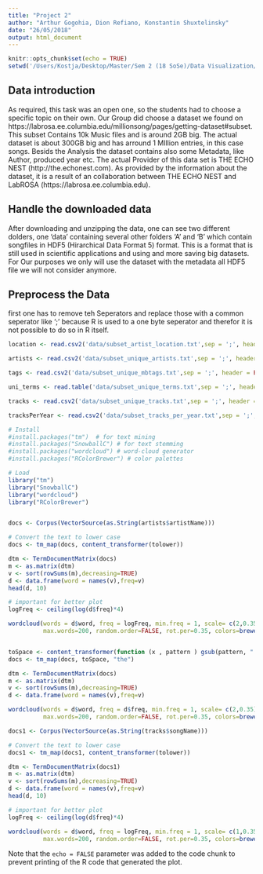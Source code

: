 ```yaml
---
title: "Project 2"
author: "Arthur Gogohia, Dion Refiano, Konstantin Shuxtelinsky"
date: "26/05/2018"
output: html_document
---
```


```r
knitr::opts_chunk$set(echo = TRUE)
setwd('/Users/Kostja/Desktop/Master/Sem 2 (18 SoSe)/Data Visualization/Tasks/DV_Project_2/data')
```

## Data introduction
As required, this task was an open one, so the students had to choose a specific topic on their own. Our Group did choose a dataset we found on https://labrosa.ee.columbia.edu/millionsong/pages/getting-dataset#subset. This subset Contains 10k Music files and is around 2GB big. The actual dataset is about 300GB big and has arround 1 MIllion entries, in this case songs. Besids the Analysis the dataset contains also some Metadata, like Author, produced year etc. The actual Provider of this data set is THE ECHO NEST (http://the.echonest.com). As provided by the information about the dataset, it is a result of an collaboration between THE ECHO NEST and LabROSA (https://labrosa.ee.columbia.edu). 

## Handle the downloaded data
After downloading and unzipping the data, one can see two different dolders, one 'data' containing several other folders 'A' and 'B' which contain songfiles in HDF5 (Hirarchical Data Format 5) format. This is a format that is still used in scientific applications and using and more saving big datasets. For Our purposes we only will use the dataset with the metadata all HDF5 file we will not consider anymore. 


## Preprocess the Data 

first one has to remove teh Seperators <SEP> and replace those with a common seperator like ';' because R is used to a one byte seperator and therefor it is not possible to do so in R itself.
```r
location <- read.csv2('data/subset_artist_location.txt',sep = ';', header = FALSE, col.names = c('artistId', 'lat','lon',  'trackID', 'artistName'))

artists <- read.csv2('data/subset_unique_artists.txt',sep = ';', header = FALSE, col.names = c('artistId', 'V2', 'trackID', 'artistName'))

tags <- read.csv2('data/subset_unique_mbtags.txt',sep = ';', header = FALSE, col.names = c('tags'))

uni_terms <- read.table('data/subset_unique_terms.txt',sep = ';', header = FALSE, col.names = c('terms Unique' ))

tracks <- read.csv2('data/subset_unique_tracks.txt',sep = ';', header = FALSE, col.names = c('trackID','V2', 'artistName','songName'))

tracksPerYear <- read.csv2('data/subset_tracks_per_year.txt',sep = ';', header = FALSE,  col.names = c('Year', 'trackID', 'artistName','songName'))

```

```r
# Install
#install.packages("tm")  # for text mining
#install.packages("SnowballC") # for text stemming
#install.packages("wordcloud") # word-cloud generator 
#install.packages("RColorBrewer") # color palettes

# Load
library("tm")
library("SnowballC")
library("wordcloud")
library("RColorBrewer")


docs <- Corpus(VectorSource(as.String(artists$artistName)))

# Convert the text to lower case
docs <- tm_map(docs, content_transformer(tolower))

dtm <- TermDocumentMatrix(docs)
m <- as.matrix(dtm)
v <- sort(rowSums(m),decreasing=TRUE)
d <- data.frame(word = names(v),freq=v)
head(d, 10)

# important for better plot 
logFreq <- ceiling(log(d$freq)*4)

wordcloud(words = d$word, freq = logFreq, min.freq = 1, scale= c(2,0.35),
          max.words=200, random.order=FALSE, rot.per=0.35, colors=brewer.pal(8, "Dark2"))


toSpace <- content_transformer(function (x , pattern ) gsub(pattern, " ", x))
docs <- tm_map(docs, toSpace, "the")

dtm <- TermDocumentMatrix(docs)
m <- as.matrix(dtm)
v <- sort(rowSums(m),decreasing=TRUE)
d <- data.frame(word = names(v),freq=v)

wordcloud(words = d$word, freq = d$freq, min.freq = 1, scale= c(2,0.35),
          max.words=200, random.order=FALSE, rot.per=0.35, colors=brewer.pal(8, "Dark2"))


```
```r
docs1 <- Corpus(VectorSource(as.String(tracks$songName)))

# Convert the text to lower case
docs1 <- tm_map(docs1, content_transformer(tolower))

dtm <- TermDocumentMatrix(docs1)
m <- as.matrix(dtm)
v <- sort(rowSums(m),decreasing=TRUE)
d <- data.frame(word = names(v),freq=v)
head(d, 10)

# important for better plot 
logFreq <- ceiling(log(d$freq)*4)

wordcloud(words = d$word, freq = logFreq, min.freq = 1, scale= c(1,0.35),
          max.words=200, random.order=FALSE, rot.per=0.35, colors=brewer.pal(8, "Dark2"))
```




Note that the `echo = FALSE` parameter was added to the code chunk to prevent printing of the R code that generated the plot.
